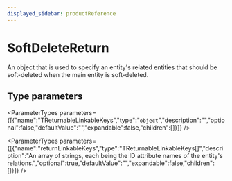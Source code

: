 ```yaml
---
displayed_sidebar: productReference
---
```



# SoftDeleteReturn

An object that is used to specify an entity's related entities that should be soft-deleted when the main entity is soft-deleted.

## Type parameters

<ParameterTypes parameters={[{"name":"TReturnableLinkableKeys","type":"`object`","description":"","optional":false,"defaultValue":"","expandable":false,"children":[]}]} />

<ParameterTypes parameters={[{"name":"returnLinkableKeys","type":"TReturnableLinkableKeys[]","description":"An array of strings, each being the ID attribute names of the entity's relations.","optional":true,"defaultValue":"","expandable":false,"children":[]}]} />
